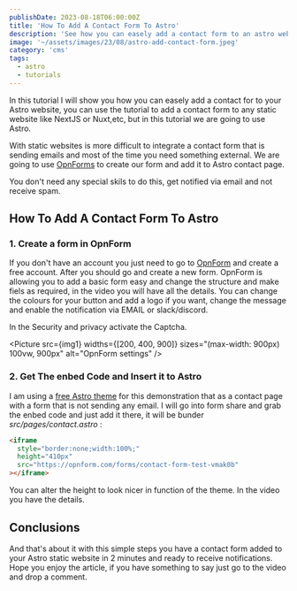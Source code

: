 ```yaml
---
publishDate: 2023-08-18T06:00:00Z
title: 'How To Add A Contact Form To Astro'
description: 'See how you can easely add a contact form to an astro website or any static website and get notified via email with no spam.'
image: '~/assets/images/23/08/astro-add-contact-form.jpeg'
category: 'cms'
tags:
  - astro
  - tutorials
---
```



In this tutorial I will show you how you can easely add a contact for to your Astro website, you can use the tutorial to add a contact form to any static website like NextJS or Nuxt,etc, but in this tutorial we are going to use Astro.

With static websites is more difficult to integrate a contact form that is sending emails and most of the time you need something external. We are going to use [OpnForms](https://www.bitdoze.com/opnform-open-source/) to create our form and add it to Astro contact page.

You don't need any special skils to do this, get notified via email and not receive spam.

## How To Add A Contact Form To Astro

<YouTubeEmbed url="https://www.youtube.com/embed/EhE6H9nCm8U" label="OpnForm - Add A Contact Form To Astro Free" />

### 1. Create a form in OpnForm

If you don't have an account you just need to go to [OpnForm](https://opnform.com/) and create a free account. After you should go and create a new form.
OpnForm is allowing you to add a basic form easy and change the structure and make fiels as required, in the video you will have all the details.
You can change the colours for your button and add a logo if you want, change the message and enable the notification via EMAIL or slack/discord.

In the Security and privacy activate the Captcha.

<Picture src={img1} widths={[200, 400, 900]} sizes="(max-width: 900px) 100vw, 900px" alt="OpnForm settings" />

### 2. Get The enbed Code and Insert it to Astro

I am using a [free Astro theme](https://astro.build/themes/details/bookworm-light/) for this demonstration that as a contact page with a form that is not sending any email. I will go into form share and grab the enbed code and just add it there, it will be bunder _src/pages/contact.astro_ :

```html
<iframe
  style="border:none;width:100%;"
  height="410px"
  src="https://opnform.com/forms/contact-form-test-vmak0b"
></iframe>
```

You can alter the height to look nicer in function of the theme. In the video you have the details.

## Conclusions

And that's about it with this simple steps you have a contact form added to your Astro static website in 2 minutes and ready to receive notifications. Hope you enjoy the article, if you have something to say just go to the video and drop a comment.
